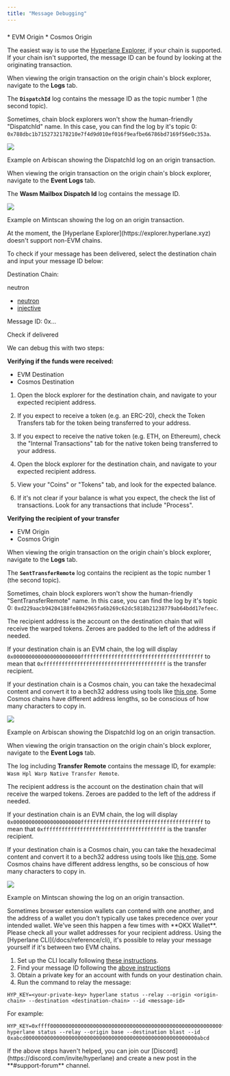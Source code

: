 ```yaml
---
title: "Message Debugging"
---
```


###

<Accordion title="Finding a message ID from an origin transaction">
  * EVM Origin
  * Cosmos Origin

The easiest way is to use the [Hyperlane Explorer](https://explorer.hyperlane.xyz), if your chain is supported. If your chain isn't supported, the message ID can be found by looking at the originating transaction.

When viewing the origin transaction on the origin chain's block explorer, navigate to the **Logs** tab.

The **`DispatchId`** log contains the message ID as the topic number 1 (the second topic).

Sometimes, chain block explorers won't show the human-friendly "DispatchId" name. In this case, you can find the log by it's topic 0: `0x788dbc1b7152732178210e7f4d9d010ef016f9eafbe66786bd7169f56e0c353a`.

![](/images/docs/guides/assets/images/dispatch-id-log-evm-deaeb1c9c8719a08aadcdc5e1f3ad9ff.png)

Example on Arbiscan showing the DispatchId log on an origin transaction.

When viewing the origin transaction on the origin chain's block explorer, navigate to the **Event Logs** tab.

The **Wasm Mailbox Dispatch Id** log contains the message ID.

![](/images/docs/guides/assets/images/dispatch-id-log-cosmos-943e24d3c9cfe5d3893fded566edeb21.png)

Example on Mintscan showing the log on an origin transaction.

</Accordion>

<Accordion title="Debugging a message to a Cosmos chain">
  At the moment, the [Hyperlane Explorer](https://explorer.hyperlane.xyz) doesn't support non-EVM chains.

To check if your message has been delivered, select the destination chain and input your message ID below:

Destination Chain:

neutron

- [neutron](<#Destination Chain=neutron>)
- [injective](<#Destination Chain=injective>)

Message ID: 0x...

Check if delivered

</Accordion>

<Accordion title="My warp route transfer says it was delivered, but I don’t see it">
  We can debug this with two steps:

**Verifying if the funds were received:**

- EVM Destination
- Cosmos Destination

1. Open the block explorer for the destination chain, and navigate to your expected recipient address.
2. If you expect to receive a token (e.g. an ERC-20), check the Token Transfers tab for the token being transferred to your address.
3. If you expect to receive the native token (e.g. ETH, on Ethereum), check the "Internal Transactions" tab for the native token being transferred to your address.

4. Open the block explorer for the destination chain, and navigate to your expected recipient address.
5. View your "Coins" or "Tokens" tab, and look for the expected balance.
6. If it's not clear if your balance is what you expect, the check the list of transactions. Look for any transactions that include "Process".

**Verifying the recipient of your transfer**

- EVM Origin
- Cosmos Origin

When viewing the origin transaction on the origin chain's block explorer, navigate to the **Logs** tab.

The **`SentTransferRemote`** log contains the recipient as the topic number 1 (the second topic).

Sometimes, chain block explorers won't show the human-friendly "SentTransferRemote" name. In this case, you can find the log by it's topic 0: `0xd229aacb94204188fe8042965fa6b269c62dc5818b21238779ab64bdd17efeec`.

The recipient address is the account on the destination chain that will receive the warped tokens. Zeroes are padded to the left of the address if needed.

If your destination chain is an EVM chain, the log will display `0x0000000000000000000000ffffffffffffffffffffffffffffffffffffffff` to mean that `0xffffffffffffffffffffffffffffffffffffffff` is the transfer recipient.

If your destination chain is a Cosmos chain, you can take the hexadecimal content and convert it to a bech32 address using tools like [this one](https://www.bech32converter.com). Some Cosmos chains have different address lengths, so be conscious of how many characters to copy in.

![](/images/docs/guides/assets/images/transfer-remote-evm-80da0b9008b8324868dfbd4648d109be.png)

Example on Arbiscan showing the DispatchId log on an origin transaction.

When viewing the origin transaction on the origin chain's block explorer, navigate to the **Event Logs** tab.

The log including **Transfer Remote** contains the message ID, for example: `Wasm Hpl Warp Native Transfer Remote`.

The recipient address is the account on the destination chain that will receive the warped tokens. Zeroes are padded to the left of the address if needed.

If your destination chain is an EVM chain, the log will display `0x0000000000000000000000ffffffffffffffffffffffffffffffffffffffff` to mean that `0xffffffffffffffffffffffffffffffffffffffff` is the transfer recipient.

If your destination chain is a Cosmos chain, you can take the hexadecimal content and convert it to a bech32 address using tools like [this one](https://www.bech32converter.com). Some Cosmos chains have different address lengths, so be conscious of how many characters to copy in.

![](/images/docs/guides/assets/images/transfer-remote-cosmos-49af79af2869e412c8a1b6285e7d95de.png)

Example on Mintscan showing the log on an origin transaction.

</Accordion>

<Accordion title="My Warp Route transfer recipient isn't the address I wanted">
  Sometimes browser extension wallets can contend with one another, and the
  address of a wallet you don't typically use takes precedence over your
  intended wallet. We've seen this happen a few times with **OKX Wallet**.
  Please check all your wallet addresses for your recipient address.
</Accordion>

<Accordion title="Relaying an EVM → EVM message yourself">
  Using the [Hyperlane CLI](/docs/reference/cli), it's possible to relay your message yourself if it's between two EVM chains.

1. Set up the CLI locally following [these instructions](/docs/reference/cli).
2. Find your message ID following the [above instructions](#finding-a-message-id-from-an-origin-transaction)
3. Obtain a private key for an account with funds on your destination chain.
4. Run the command to relay the message:

```
HYP_KEY=<your-private-key> hyperlane status --relay --origin <origin-chain> --destination <destination-chain> --id <message-id>
```

For example:

```
HYP_KEY=0xffff00000000000000000000000000000000000000000000000000000000ffff hyperlane status --relay --origin base --destination blast --id 0xabcd00000000000000000000000000000000000000000000000000000000abcd
```

</Accordion>

<Accordion title="I still need help with my message not being delivered">
  If the above steps haven't helped, you can join our
  [Discord](https://discord.com/invite/hyperlane) and create a new post in the
  **#support-forum** channel.
</Accordion>
